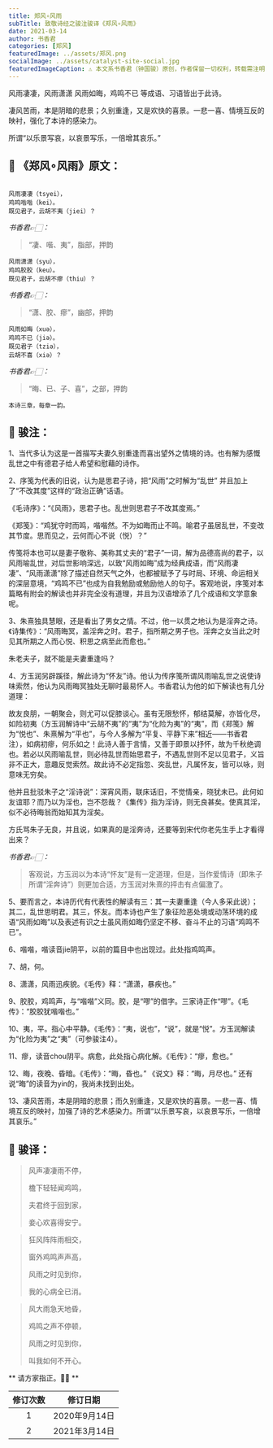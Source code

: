 ```yaml
---
title: 郑风∘风雨
subTitle: 致敬诗经之骏注骏译《郑风∘风雨》 
date: 2021-03-14 
author: 书香君
categories: [郑风]
featuredImage: ../assets/郑风.png
socialImage: ../assets/catalyst-site-social.jpg
featuredImageCaption: ⚠️️ 本文系书香君（钟国骏）原创，作者保留一切权利，转载需注明出处。
---
```


风雨凄凄，风雨潇潇
风雨如晦，鸡鸣不已
等成语、习语皆出于此诗。

凄风苦雨，本是阴暗的悲景；久别重逢，又是欢快的喜景。一悲一喜、情境互反的映衬，强化了本诗的感染力。

所谓“以乐景写哀，以哀景写乐，一倍增其哀乐。”

## 🌼 《郑风∘风雨》原文：
```

风雨凄凄（tsyei），
鸡鸣喈喈（kei）。
既见君子，云胡不夷（jiei）？

```
*书香君👉🏻：* 

> “凄、喈、夷”，脂部，押韵

```
风雨潇潇（syu），
鸡鸣胶胶（keu）。
既见君子，云胡不瘳（thiu）？

```
*书香君👉🏻：* 

> “潇、胶、瘳”，幽部，押韵

```
风雨如晦（xuə），
鸡鸣不已（jiə）。
既见君子（tziə），
云胡不喜（xiə）？

```
*书香君👉🏻：* 

> “晦、已、子、喜”，之部，押韵

```
本诗三章，每章一韵。

```
## 🍁️ 骏注：

1、当代多认为这是一首描写夫妻久别重逢而喜出望外之情境的诗。也有解为感慨乱世之中有德君子给人希望和慰藉的诗作。

2、序笺为代表的旧说，认为是思君子诗，把“风雨”之时解为“乱世” 并且加上了“不改其度”这样的“政治正确”话语。

《毛诗序》：“《风雨》，思君子也。乱世则思君子不改其度焉。”

《郑笺》：“鸡犹守时而鸣，喈喈然。不为如晦而止不鸣。喻君子虽居乱世，不变改其节度。思而见之，云何而心不说（悦）？”

传笺将本也可以是妻子敬称、美称其丈夫的“君子”一词，解为品德高尚的君子，以风雨喻乱世，对后世影响深远，以致“风雨如晦”成为经典成语，而“风雨凄凄”、“风雨潇潇”除了描述自然天气之外，也都被赋予了与时局、环境、命运相关的深层意境，“鸡鸣不已”也成为自我勉励或勉励他人的句子。客观地说，序笺对本篇略有附会的解读也并非完全没有道理，并且为汉语增添了几个成语和文学意象呢。

3、朱熹独具慧眼，还是看出了男女之情。不过，他一以贯之地认为是淫奔之诗。《诗集传》：“风雨晦冥，盖淫奔之时。君子，指所期之男子也。淫奔之女当此之时见其所期之人而心悦、积思之病至此而愈也。”

朱老夫子，就不能是夫妻重逢吗？

4、方玉润另辟蹊径，解此诗为“怀友”诗。他认为传序笺所谓风雨喻乱世之说使诗味索然，他认为风雨晦冥独处无聊时最易怀人。书香君认为他的如下解读也有几分道理：

故友良朋，一朝聚会，则尤可以促膝谈心。虽有无限愁怀，郁结莫解，亦皆化尽，如险初夷（方玉润解诗中“云胡不夷”的“夷”为“化险为夷”的“夷”，而《郑笺》解为“悦也”、朱熹解为“平也”，与今人多解为“平复、平静下来”相近——书香君注），如病初瘳，何乐如之！此诗人善于言情，又善于即景以抒怀，故为千秋绝调也。若必以风雨喻乱世，则必待乱世而始思君子，不遇乱世则不足以见君子，义旨非不正大，意趣反觉索然。故此诗不必定指忽、突乱世，凡属怀友，皆可以咏，则意味无穷矣。

他并且批驳朱子之“淫诗说”：深宵风雨，联床话旧，不觉情亲，晓犹未已。此何如友谊耶？而乃以为淫也，岂不怨哉？《集传》指为淫诗，则无良甚矣。使真其淫，似不必待晦翁而始知其为淫矣。

方氏骂朱子无良，并且说，如果真的是淫奔诗，还要等到宋代你老先生手上才看得出来？

*书香君👉🏻：* 

> 客观说，方玉润以为本诗“怀友”是有一定道理，但是，当作爱情诗（即朱子所谓“淫奔诗”）则更加合适，方玉润对朱熹的抨击有点偏激了。

5、要而言之，本诗历代有代表性的解读有三：其一夫妻重逢（今人多采此说）；其二，乱世思明君。其三，怀友。而本诗也产生了象征险恶处境或动荡环境的成语“风雨如晦”以及表述有识之士虽风雨如晦仍坚定不移、奋斗不止的习语“鸡鸣不已”。

6、喈喈，喈读音jie阴平，以前的篇目中也出现过。此处指鸡鸣声。

7、胡，何。

8、潇潇，风雨迅疾貌。《毛传》释：“潇潇，暴疾也。”

9、胶胶，鸡鸣声，与“喈喈”义同。胶，是“嘐”的借字。三家诗正作“嘐”。《毛传》：“胶胶犹喈喈也。”

10、夷，平。指心中平静。《毛传》：“夷，说也”，“说”，就是“悦”。方玉润解读为“化险为夷”之“夷”（可参骏注4）。

11、瘳，读音chou阴平。病愈，此处指心病化解。《毛传》：“瘳，愈也。”

12、晦，夜晚、昏暗。《毛传》：“晦，昏也。”
《说文》释：“晦，月尽也。”
还有说“晦”的读音为yin的，我尚未找到出处。

13、凄风苦雨，本是阴暗的悲景；而久别重逢，又是欢快的喜景。一悲一喜、情境互反的映衬，加强了诗的艺术感染力。所谓“以乐景写哀，以哀景写乐，一倍增其哀乐。”

## 🍁️ 骏译：

> 风声凄凄雨不停，
> 
> 檐下轻轻闻鸡鸣，
> 
> 夫君终于回到家，
> 
> 妾心欢喜得安宁。

> 狂风阵阵雨相交，
> 
> 窗外鸡鸣声声高，
> 
> 风雨之时见到你，
> 
> 我的心病全已消。

> 风大雨急天地昏，
> 
> 鸡鸣之声不停顿，
> 
> 风雨之时见到你，
> 
> 叫我如何不开心。

** 请方家指正。🙏🏻 **

| 修订次数      | 修订日期 | 
|   :----: |    :----:   | 
| 1    | 2020年9月14日       | 
| 2    | 2021年3月14日       | 

